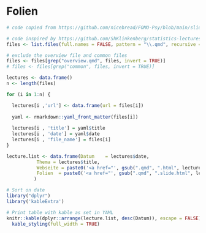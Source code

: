 # Folien

```r
# code copied from https://github.com/nicebread/FOMO-Psy/blob/main/slides/slide_overview.qmd

# code inspired by https://github.com/ShKlinkenberg/statistics-lectures/blob/master/courses/SSR/2022-2023/SSR.qmd
files <- list.files(full.names = FALSE, pattern = "\\.qmd", recursive = T)

# exclude the overview file and common files
files <- files[grep("overview.qmd", files, invert = TRUE)]
# files <- files[grep("common", files, invert = TRUE)]

lectures <- data.frame()
n <- length(files)

for (i in 1:n) {

  lectures[i ,'url'] <- data.frame(url = files[i])
  
  yaml <- rmarkdown::yaml_front_matter(files[i])
  
  lectures[i , 'title'] = yaml$title
  lectures[i , 'date'] = yaml$date
  lectures[i , 'file_name'] = files[i]
}

lecture.list <- data.frame(Datum    = lectures$date, 
           Thema = lectures$title,
           Webseite = paste0('<a href="', gsub(".qmd", ".html", lectures$url, fixed=TRUE), '" target="_blank" class="external">link</a>'),
           Folien  = paste0('<a href="', gsub(".qmd", ".slide.html", lectures$url, fixed=TRUE), '" target="_blank" class="external">link</a>')
          )

# Sort on date
library("dplyr")
library('kableExtra')

# Print table with kable as set in YAML
knitr::kable(dplyr::arrange(lecture.list, desc(Datum)), escape = FALSE) %>%
  kable_styling(full_width = TRUE)
```
